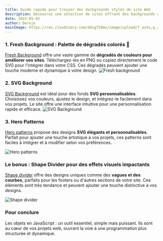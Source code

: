 ```yaml
---
title: Guide rapide pour trouver des dackgrounds stylés de site Web
description: Découvrez une sélection de sites offrant des backgrounds créatifs pour vos sites web, incluant des options en dégradé, SVG, et des designs exclusifs.
date: 2022-05-02
author: Dereje
mainImage: https://res.cloudinary.com/ddugf28mx/image/upload/f_auto,q_auto/v1/blog-assets/osc7vivoqxflm1ph6c4l
---
```


### 1. Fresh Background : Palette de dégradés colorés 🤍

[Fresh Background](https://webgradients.com/) offre une vaste gamme de **dégradés de couleurs pour améliorer vos sites**. Téléchargez-les en PNG ou copiez directement le code SVG pour l'intégrer dans votre CSS. Ces dégradés peuvent ajouter une touche moderne et dynamique à votre design.
![Fresh background](https://res.cloudinary.com/ddugf28mx/image/upload/f_auto,q_auto/v1/blog-assets/osc7vivoqxflm1ph6c4l)

### 2. SVG Background

[SVG Background](https://www.svgbackgrounds.com/) est idéal pour des fonds **SVG personnalisables**. Choisissez vos couleurs, ajustez le design, et intégrez-le facilement dans vos projets. Le site offre une interface intuitive pour une personnalisation rapide et efficace.
![SVG Background](https://res.cloudinary.com/ddugf28mx/image/upload/f_auto,q_auto/v1/blog-assets/v4k1fauzxgphq8v37mt2)

### 3. Hero Patterns

[Hero patterns](https://www.heropatterns.com/) propose des designs **SVG élégants et personnalisables**. Parfait pour ajouter une touche artistique à vos projets, ces patterns sont faciles à intégrer et à modifier selon vos préférences.

![Hero patterns](https://res.cloudinary.com/ddugf28mx/image/upload/f_auto,q_auto/v1/blog-assets/nygiwuvdspzcbf2f63gl)

### Le bonus : Shape Divider pour des effets visuels impactants

[Shape divider](https://www.shapedivider.app/) offre des designs uniques comme des **vagues et des courbes**, parfaits pour les footers ou d'autres sections de votre site. Ces éléments sont très tendance et peuvent ajouter une touche distinctive à vos designs.

![Shape divider](https://res.cloudinary.com/ddugf28mx/image/upload/f_auto,q_auto/v1/blog-assets/qkfdklm68a602lqxcby9)

### Pour conclure

Les objets en JavaScript : un outil essentiel, simple mais puissant. Ils sont au cœur de vos projets web, ouvrant la voie à une programmation plus structurée et dynamique.
